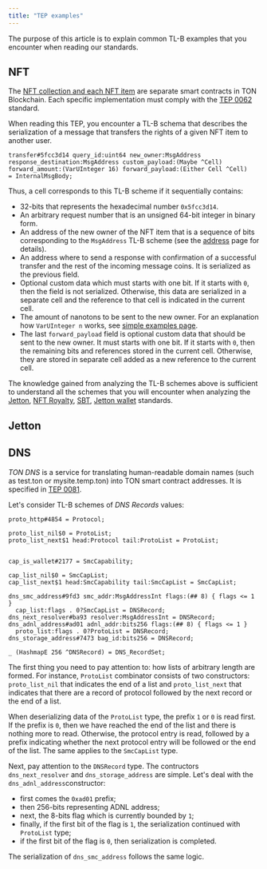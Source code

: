 ```yaml
---
title: "TEP examples"
---
```


The purpose of this article is to explain common TL-B examples that you encounter when reading our standards.

## NFT

The [NFT collection and each NFT item](/standard/tokens/nft/overview) are separate smart contracts in TON Blockchain. Each specific implementation must 
comply with the [TEP 0062](https://github.com/ton-blockchain/TEPs/blob/master/text/0062-nft-standard.md) standard.

When reading this TEP, you encounter a TL-B schema that describes the serialization of a 
message that transfers the rights of a given NFT item to another user.
```tlb
transfer#5fcc3d14 query_id:uint64 new_owner:MsgAddress 
response_destination:MsgAddress custom_payload:(Maybe ^Cell) 
forward_amount:(VarUInteger 16) forward_payload:(Either Cell ^Cell) 
= InternalMsgBody;
```
Thus, a cell corresponds to this TL-B scheme if it sequentially contains:
- 32-bits that represents the hexadecimal number `0x5fcc3d14`.
- An arbitrary request number that is an unsigned 64-bit integer in binary form.
- An address of the new owner of the NFT item that is a sequence of bits corresponding to the 
`MsgAddress` TL-B scheme (see the [address](/ton/addresses/addresses-general-info) page for details).
- An address where to send a response with confirmation of a successful transfer and the rest of the incoming message coins. It is 
serialized as the previous field.
- Optional custom data which must starts with one bit. If it starts with `0`, then the field is not serialized. Otherwise, 
this data are serialized in a separate cell and the reference to that cell is indicated in the current cell.
- The amount of nanotons to be sent to the new owner. For an explanation how `VarUInteger n` works, see
[simple examples page](/language/TL-B/simple-examples).
- The last `forward_payload` field is optional custom data that should be sent to the new owner. It must starts with one bit. If it 
starts with `0`, then the remaining bits and references stored in the current cell. Otherwise, they are stored in separate cell added as 
a new reference to the current cell.

The knowledge gained from analyzing the TL-B schemes above is sufficient to understand all the schemes that 
you will encounter when analyzing the [Jetton](https://github.com/ton-blockchain/TEPs/blob/master/text/0074-jettons-standard.md#summary), 
[NFT Royalty](https://github.com/ton-blockchain/TEPs/blob/master/text/0066-nft-royalty-standard.md), 
[SBT](https://github.com/ton-blockchain/TEPs/blob/master/text/0085-sbt-standard.md),
[Jetton wallet](https://github.com/ton-blockchain/TEPs/blob/master/text/0089-jetton-wallet-discovery.md) standards.

## Jetton



## DNS

_TON DNS_ is a service for translating human-readable domain names (such as test.ton or mysite.temp.ton) into TON smart contract addresses.
It is specified in [TEP 0081](https://github.com/ton-blockchain/TEPs/blob/master/text/0081-dns-standard.md).

Let's consider TL-B schemes of _DNS Records_ values:
```tlb
proto_http#4854 = Protocol;

proto_list_nil$0 = ProtoList;
proto_list_next$1 head:Protocol tail:ProtoList = ProtoList;


cap_is_wallet#2177 = SmcCapability;

cap_list_nil$0 = SmcCapList;
cap_list_next$1 head:SmcCapability tail:SmcCapList = SmcCapList;

dns_smc_address#9fd3 smc_addr:MsgAddressInt flags:(## 8) { flags <= 1 }
  cap_list:flags . 0?SmcCapList = DNSRecord;
dns_next_resolver#ba93 resolver:MsgAddressInt = DNSRecord;
dns_adnl_address#ad01 adnl_addr:bits256 flags:(## 8) { flags <= 1 }
  proto_list:flags . 0?ProtoList = DNSRecord;
dns_storage_address#7473 bag_id:bits256 = DNSRecord;

_ (HashmapE 256 ^DNSRecord) = DNS_RecordSet;
```
The first thing you need to pay attention to: how lists of arbitrary length are formed.
For instance, `ProtoList` combinator consists of two constructors: `proto_list_nil` that indicates the end of a list and 
`proto_list_next` that indicates that there are a record of protocol followed by the next record or the end of a list.

When deserializing data of the `ProtoList` type, the prefix `1` or `0` is read first. If the prefix is `0`, then we have reached the end 
of the list and there is nothing more to read. Otherwise, the protocol entry is read, followed by a prefix 
indicating whether the next protocol entry will be followed or the end of the list. The same applies to the `SmcCapList` type.

Next, pay attention to the `DNSRecord` type. The contructors `dns_next_resolver` and `dns_storage_address` are simple. 
Let's deal with the `dns_adnl_address`constructor:
- first comes the `0xad01` prefix;
- then 256-bits representing ADNL address;
- next, the 8-bits flag which is currently bounded by `1`;
- finally, if the first bit of the flag is `1`, the serialization continued with `ProtoList` type;
- if the first bit of the flag is `0`, then serialization is completed.

The serialization of `dns_smc_address` follows the same logic.